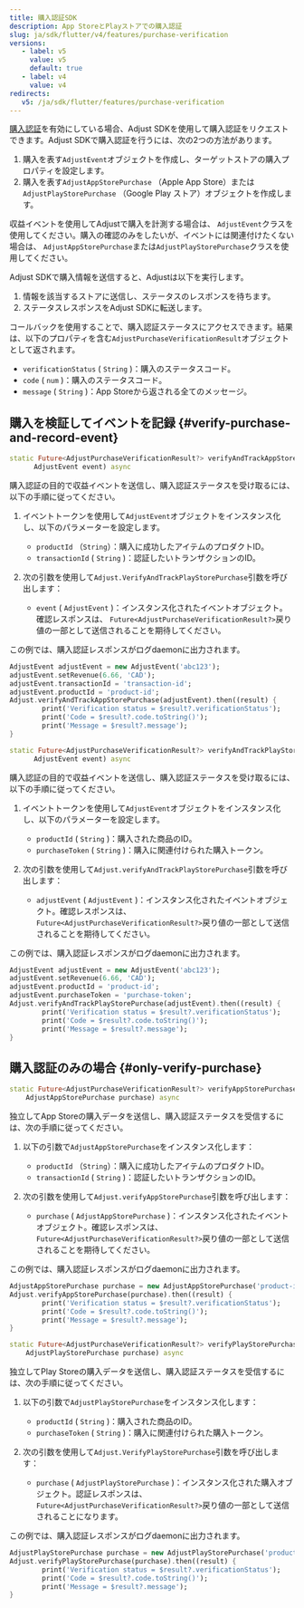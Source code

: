 ```yaml
---
title: 購入認証SDK
description: App StoreとPlayストアでの購入認証
slug: ja/sdk/flutter/v4/features/purchase-verification
versions:
   - label: v5
     value: v5
     default: true
   - label: v4
     value: v4
redirects:
   v5: /ja/sdk/flutter/features/purchase-verification
---
```


[購入認証](https://help.adjust.com/ja/article/purchase-verification)を有効にしている場合、Adjust SDKを使用して購入認証をリクエストできます。Adjust SDKで購入認証を行うには、次の2つの方法があります。

1. 購入を表す`AdjustEvent`オブジェクトを作成し、ターゲットストアの購入プロパティを設定します。
2. 購入を表す`AdjustAppStorePurchase` （Apple App Store）または`AdjustPlayStorePurchase` （Google Play ストア）オブジェクトを作成します。

<Callout type="tip">

収益イベントを使用してAdjustで購入を計測する場合は、 `AdjustEvent`クラスを使用してください。購入の確認のみをしたいが、イベントには関連付けたくない場合は、 `AdjustAppStorePurchase`または`AdjustPlayStorePurchase`クラスを使用してください。

</Callout>

Adjust SDKで購入情報を送信すると、Adjustは以下を実行します。

1. 情報を該当するストアに送信し、ステータスのレスポンスを待ちます。
2. ステータスレスポンスをAdjust SDKに転送します。

コールバックを使用することで、購入認証ステータスにアクセスできます。結果は、以下のプロパティを含む`AdjustPurchaseVerificationResult`オブジェクトとして返されます。

-  `verificationStatus` \( `String` \)：購入のステータスコード。
-  `code` \( `num` \)：購入のステータスコード。
-  `message` \( `String` \)：App Storeから返される全てのメッセージ。

## 購入を検証してイベントを記録 {#verify-purchase-and-record-event}

<Tabs>
<Tab title="App Store" icon="StoreAppStore" sync="appstore">
<CodeBlock title="メソッドシグネチャー">

```dart
static Future<AdjustPurchaseVerificationResult?> verifyAndTrackAppStorePurchase(
      AdjustEvent event) async
```

</CodeBlock>

購入認証の目的で収益イベントを送信し、購入認証ステータスを受け取るには、以下の手順に従ってください。

1. イベントトークンを使用して`AdjustEvent`オブジェクトをインスタンス化し、以下のパラメーターを設定します。

   -  `productId` （`String`）：購入に成功したアイテムのプロダクトID。
   -  `transactionId` \( `String` \)：認証したいトランザクションのID。

2. 次の引数を使用して`Adjust.VerifyAndTrackPlayStorePurchase`引数を呼び出します：
   -  `event` \( `AdjustEvent` \)：インスタンス化されたイベントオブジェクト。確認レスポンスは、 `Future<AdjustPurchaseVerificationResult?>`戻り値の一部として送信されることを期待してください。

この例では、購入認証レスポンスがログdaemonに出力されます。

```dart
AdjustEvent adjustEvent = new AdjustEvent('abc123');
adjustEvent.setRevenue(6.66, 'CAD');
adjustEvent.transactionId = 'transaction-id';
adjustEvent.productId = 'product-id';
Adjust.verifyAndTrackAppStorePurchase(adjustEvent).then((result) {
        print('Verification status = $result?.verificationStatus');
        print('Code = $result?.code.toString()');
        print('Message = $result?.message');
}
```

</Tab>
<Tab title="Google Play" icon="PlatformGooglePlay" sync="playstore">
<CodeBlock title="メソッドシグネチャー">

```dart
static Future<AdjustPurchaseVerificationResult?> verifyAndTrackPlayStorePurchase(
      AdjustEvent event) async
```

</CodeBlock>

購入認証の目的で収益イベントを送信し、購入認証ステータスを受け取るには、以下の手順に従ってください。

1. イベントトークンを使用して`AdjustEvent`オブジェクトをインスタンス化し、以下のパラメーターを設定します。

   -  `productId` \( `String` \)：購入された商品のID。
   -  `purchaseToken` \( `String` \)：購入に関連付けられた購入トークン。

2. 次の引数を使用して`Adjust.verifyAndTrackPlayStorePurchase`引数を呼び出します：
   -  `adjustEvent` \( `AdjustEvent` \)：インスタンス化されたイベントオブジェクト。確認レスポンスは、 `Future<AdjustPurchaseVerificationResult?>`戻り値の一部として送信されることを期待してください。

この例では、購入認証レスポンスがログdaemonに出力されます。

```dart
AdjustEvent adjustEvent = new AdjustEvent('abc123');
adjustEvent.setRevenue(6.66, 'CAD');
adjustEvent.productId = 'product-id';
adjustEvent.purchaseToken = 'purchase-token';
Adjust.verifyAndTrackPlayStorePurchase(adjustEvent).then((result) {
        print('Verification status = $result?.verificationStatus');
        print('Code = $result?.code.toString()');
        print('Message = $result?.message');
}
```

</Tab>
</Tabs>

## 購入認証のみの場合 {#only-verify-purchase}

<Tabs>
<Tab title="App Store" icon="StoreAppStore" sync="appstore">
<CodeBlock title="メソッドシグネチャー">

```dart
static Future<AdjustPurchaseVerificationResult?> verifyAppStorePurchase(
    AdjustAppStorePurchase purchase) async
```

</CodeBlock>

独立してApp Storeの購入データを送信し、購入認証ステータスを受信するには、次の手順に従ってください。

1. 以下の引数で`AdjustAppStorePurchase`をインスタンス化します：

   -  `productId` （`String`）：購入に成功したアイテムのプロダクトID。
   -  `transactionId` \( `String` \)：認証したいトランザクションのID。

2. 次の引数を使用して`Adjust.verifyAppStorePurchase`引数を呼び出します：
   -  `purchase` \( `AdjustAppStorePurchase` \)：インスタンス化されたイベントオブジェクト。確認レスポンスは、 `Future<AdjustPurchaseVerificationResult?>`戻り値の一部として送信されることを期待してください。

この例では、購入認証レスポンスがログdaemonに出力されます。

```dart
AdjustAppStorePurchase purchase = new AdjustAppStorePurchase('product-id', 'transaction-id');
Adjust.verifyAppStorePurchase(purchase).then((result) {
        print('Verification status = $result?.verificationStatus');
        print('Code = $result?.code.toString()');
        print('Message = $result?.message');
}
```

</Tab>
<Tab title="Google Play" icon="PlatformGooglePlay" sync="playstore">
<CodeBlock title="メソッドシグネチャー">

```dart
static Future<AdjustPurchaseVerificationResult?> verifyPlayStorePurchase(
    AdjustPlayStorePurchase purchase) async
```

</CodeBlock>

独立してPlay Storeの購入データを送信し、購入認証ステータスを受信するには、次の手順に従ってください。

1. 以下の引数で`AdjustPlayStorePurchase`をインスタンス化します：

   -  `productId` \( `String` \)：購入された商品のID。
   -  `purchaseToken` \( `String` \)：購入に関連付けられた購入トークン。

2. 次の引数を使用して`Adjust.VerifyPlayStorePurchase`引数を呼び出します：
   -  `purchase` \( `AdjustPlayStorePurchase` \)：インスタンス化された購入オブジェクト。認証レスポンスは、 `Future<AdjustPurchaseVerificationResult?>`戻り値の一部として送信されることになります。

この例では、購入認証レスポンスがログdaemonに出力されます。

```dart
AdjustPlayStorePurchase purchase = new AdjustPlayStorePurchase('product-id', 'purchase-token');
Adjust.verifyPlayStorePurchase(purchase).then((result) {
        print('Verification status = $result?.verificationStatus');
        print('Code = $result?.code.toString()');
        print('Message = $result?.message');
}
```

</Tab>
</Tabs>
